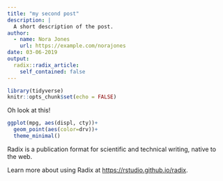 ```yaml
---
title: "my second post"
description: |
  A short description of the post.
author:
  - name: Nora Jones
    url: https://example.com/norajones
date: 03-06-2019
output:
  radix::radix_article:
    self_contained: false
---
```


```r
library(tidyverse)
knitr::opts_chunk$set(echo = FALSE)
```

Oh look at this! 

```r

ggplot(mpg, aes(displ, cty))+
  geom_point(aes(color=drv))+
  theme_minimal()

```

Radix is a publication format for scientific and technical writing, native to the web.

Learn more about using Radix at <https://rstudio.github.io/radix>.

